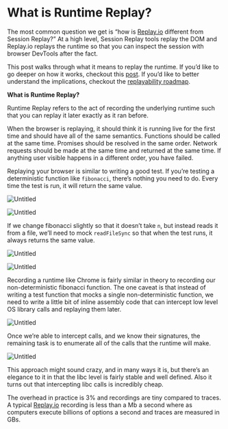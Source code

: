 # What is Runtime Replay?

The most common question we get is “how is [Replay.io](http://Replay.io) different from Session Replay?” At a high level, Session Replay tools replay the DOM and Replay.io replays the runtime so that you can inspect the session with browser DevTools after the fact. 

This post walks through what it means to replay the runtime. If you’d like to go deeper on how it works, checkout this [post](https://replay.help/how-replay-works). If you’d like to better understand the implications, checkout the [replayability roadmap](https://replay.help/replayability-roadmap).

**********************************************************What is Runtime Replay?**********************************************************

Runtime Replay refers to the act of recording the underlying runtime such that you can replay it later exactly as it ran before. 

When the browser is replaying, it should think it is running live for the first time and should have all of the same semantics. Functions should be called at the same time. Promises should be resolved in the same order. Network requests should be made at the same time and returned at the same time. If anything user visible happens in a different order, you have failed.

Replaying your browser is similar to writing a good test. If you’re testing a deterministic function like `fibonacci`, there’s nothing you need to do. Every time the test is run, it will return the same value.

![Untitled](/media/resources/what-is-runtime-replay/Untitled.png)

![Untitled](/media/resources/what-is-runtime-replay/Untitled%201.png)

If we change fibonacci slightly so that it doesn’t take `n`, but instead reads it from a file, we’ll need to mock `readFileSync` so that when the test runs, it always returns the same value.

![Untitled](/media/resources/what-is-runtime-replay/Untitled%202.png)

![Untitled](/media/resources/what-is-runtime-replay/Untitled%203.png)

Recording a runtime like Chrome is fairly similar in theory to recording our non-deterministic fibonacci function. The one caveat is that instead of writing a test function that mocks a single non-deterministic function, we need to write a little bit of inline assembly code that can intercept low level OS library calls and replaying them later.

![Untitled](/media/resources/what-is-runtime-replay/Untitled%204.png)

Once we’re able to intercept calls, and we know their signatures, the remaining task is to enumerate all of the calls that the runtime will make.

![Untitled](/media/resources/what-is-runtime-replay/Untitled%205.png)

This approach might sound crazy, and in many ways it is, but there’s an elegance to it in that the libc level is fairly stable and well defined. Also it turns out that intercepting libc calls is incredibly cheap. 

The overhead in practice is 3% and recordings are tiny compared to traces. A typical [Replay.io](http://Replay.io) recording is less than a Mb a second where as computers execute billions of options a second and traces are measured in GBs.